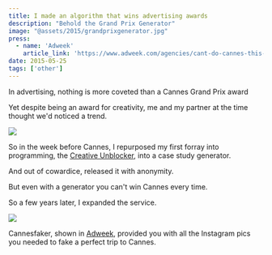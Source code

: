 ```yaml
---
title: I made an algorithm that wins advertising awards
description: "Behold the Grand Prix Generator"
image: "@assets/2015/grandprixgenerator.jpg"
press:
  - name: 'Adweek'
    article_link: 'https://www.adweek.com/agencies/cant-do-cannes-this-year-youll-still-inspire-fomo-with-cannesfaker/'
date: 2015-05-25
tags: ['other']
---
```

In advertising, nothing is more coveted than a Cannes Grand Prix award

Yet despite being an award for creativity, me and my partner at the time thought we'd noticed a trend.

![](@assets/2015/grandprixgenerator.jpg)

So in the week before Cannes, I repurposed my first forray into programming, the [Creative Unblocker](https://olifro.st/creativeunblocker/), into a case study generator.

And out of cowardice, released it with anonymity.

<LinkPreview id="https://olifro.st/grandprixgenerator" />

But even with a generator you can't win Cannes every time.

So a few years later, I expanded the service.

![](@assets/2015/cannesfaker.jpg)

Cannesfaker, shown in [Adweek](https://www.adweek.com/agencies/cant-do-cannes-this-year-youll-still-inspire-fomo-with-cannesfaker/), provided you with all the Instagram pics you needed to fake a perfect trip to Cannes.
